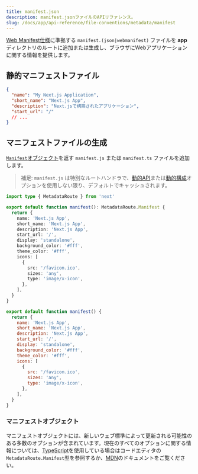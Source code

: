 ```yaml
---
title: manifest.json
description: manifest.jsonファイルのAPIリファレンス。
slug: /docs/app/api-reference/file-conventions/metadata/manifest
---
```


[Web Manifest仕様](https://developer.mozilla.org/docs/Web/Manifest)に準拠する `manifest.(json|webmanifest)` ファイルを **app** ディレクトリのルートに追加または生成し、ブラウザにWebアプリケーションに関する情報を提供します。

## 静的マニフェストファイル

```json filename="app/manifest.json | app/manifest.webmanifest"
{
  "name": "My Next.js Application",
  "short_name": "Next.js App",
  "description": "Next.jsで構築されたアプリケーション",
  "start_url": "/"
  // ...
}
```

## マニフェストファイルの生成

[`Manifest`オブジェクト](#manifest-object)を返す `manifest.js` または `manifest.ts` ファイルを追加します。

> 補足: `manifest.js` は特別なルートハンドラで、[動的API](/docs/app/building-your-application/caching#dynamic-apis)または[動的構成](/docs/app/building-your-application/caching#segment-config-options)オプションを使用しない限り、デフォルトでキャッシュされます。

```ts filename="app/manifest.ts" switcher
import type { MetadataRoute } from 'next'

export default function manifest(): MetadataRoute.Manifest {
  return {
    name: 'Next.js App',
    short_name: 'Next.js App',
    description: 'Next.js App',
    start_url: '/',
    display: 'standalone',
    background_color: '#fff',
    theme_color: '#fff',
    icons: [
      {
        src: '/favicon.ico',
        sizes: 'any',
        type: 'image/x-icon',
      },
    ],
  }
}
```

```js filename="app/manifest.js" switcher
export default function manifest() {
  return {
    name: 'Next.js App',
    short_name: 'Next.js App',
    description: 'Next.js App',
    start_url: '/',
    display: 'standalone',
    background_color: '#fff',
    theme_color: '#fff',
    icons: [
      {
        src: '/favicon.ico',
        sizes: 'any',
        type: 'image/x-icon',
      },
    ],
  }
}
```

### マニフェストオブジェクト

マニフェストオブジェクトには、新しいウェブ標準によって更新される可能性のある多数のオプションが含まれています。現在のすべてのオプションに関する情報については、[TypeScript](https://nextjs.org/docs/app/api-reference/config/typescript#ide-plugin)を使用している場合はコードエディタの`MetadataRoute.Manifest`型を参照するか、[MDN](https://developer.mozilla.org/docs/Web/Manifest)のドキュメントをご覧ください。
